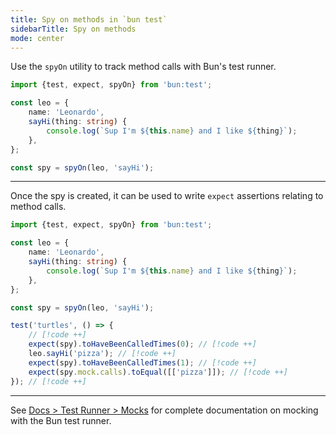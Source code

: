 ```yaml
---
title: Spy on methods in `bun test`
sidebarTitle: Spy on methods
mode: center
---
```


Use the `spyOn` utility to track method calls with Bun's test runner.

```ts
import {test, expect, spyOn} from 'bun:test';

const leo = {
	name: 'Leonardo',
	sayHi(thing: string) {
		console.log(`Sup I'm ${this.name} and I like ${thing}`);
	},
};

const spy = spyOn(leo, 'sayHi');
```

---

Once the spy is created, it can be used to write `expect` assertions relating to method calls.

```ts
import {test, expect, spyOn} from 'bun:test';

const leo = {
	name: 'Leonardo',
	sayHi(thing: string) {
		console.log(`Sup I'm ${this.name} and I like ${thing}`);
	},
};

const spy = spyOn(leo, 'sayHi');

test('turtles', () => {
	// [!code ++]
	expect(spy).toHaveBeenCalledTimes(0); // [!code ++]
	leo.sayHi('pizza'); // [!code ++]
	expect(spy).toHaveBeenCalledTimes(1); // [!code ++]
	expect(spy.mock.calls).toEqual([['pizza']]); // [!code ++]
}); // [!code ++]
```

---

See [Docs > Test Runner > Mocks](https://bun.sh/docs/test/mocks) for complete documentation on mocking with the Bun test runner.
